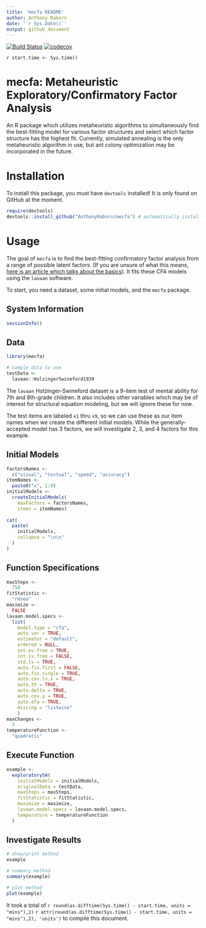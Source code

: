 ```yaml
---
title: 'mecfa README'
author: Anthony Raborn
date: '`r Sys.Date()`'
output: github_document
---
```


[![Build Status](https://travis-ci.org/AnthonyRaborn/mecfa.svg?branch=stable)](https://travis-ci.org/AnthonyRaborn/mecfa)
[![codecov](https://codecov.io/gh/AnthonyRaborn/mecfa/branch/stable/graph/badge.svg?token=WSCSO01ROR)](https://codecov.io/gh/AnthonyRaborn/mecfa)


`r start.time <- Sys.time()`

# mecfa: Metaheuristic Exploratory/Confirmatory Factor Analysis

An R package which utilizes metaheuristic algorithms to simultaneously find the 
best-fitting model for various factor structures and select which factor 
structure has the highest fit. Currently, simulated annealing is the only 
metaheuristic algorithm in use, but ant colony optimization may be incorporated 
in the future.

# Installation

To install this package, you must have `devtools` installed! It is only found on
GitHub at the moment. 

```r
require(devtools)
devtools::install_github("AnthonyRaborn/mecfa") # automatically installs stable branch
```

# Usage

The goal of `mecfa` is to find the best-fitting confirmatory factor analysis
from a range of possible latent factors. 
(If you are unsure of what this means, [here is an article which talks about the basics](https://stats.idre.ucla.edu/spss/seminars/introduction-to-factor-analysis/a-practical-introduction-to-factor-analysis-confirmatory-factor-analysis/)). 
It fits these CFA models using the `lavaan` software.

To start, you need a dataset, some initial models, and the `mecfa` package.

## System Information

```r
sessionInfo()
```

## Data

```r
library(mecfa)

# sample data to use
testData <-
  lavaan::HolzingerSwineford1939
```

The `lavaan` Holzinger-Swineford dataset is a 9-item test of mental ability for 
7th and 8th-grade children.
It also includes other variables which may be of interest for structural equation
modeling, but we will ignore these for now.

The test items are labeled `x1` thru `x9`, so we can use these as our item names
when we create the different initial models.
While the generally-accepted model has 3 factors, we will investigate 2, 3, and 
4 factors for this example.

## Initial Models

```r
factorsNames <-
  c("visual", "textual", "speed", "accuracy")
itemNames <-
  paste0("x", 1:9)
initialModels <-
  createInitialModels(
    maxFactors = factorsNames,
    items = itemNames)
    
cat(
  paste(
    initialModels,
    collapse = "\n\n"
  )
)
```

## Function Specifications

```r
maxSteps <-
  750
fitStatistic <-
  "rmsea"
maximize <-
  FALSE
lavaan.model.specs <-
  list(
    model.type = "cfa", 
    auto.var = TRUE, 
    estimator = "default",
    ordered = NULL,
    int.ov.free = TRUE, 
    int.lv.free = FALSE, 
    std.lv = TRUE, 
    auto.fix.first = FALSE, 
    auto.fix.single = TRUE, 
    auto.cov.lv.x = TRUE, 
    auto.th = TRUE, 
    auto.delta = TRUE, 
    auto.cov.y = TRUE,
    auto.efa = TRUE,
    missing = "listwise"
    )
maxChanges <-
  2
temperatureFunction <-
  "quadratic"
```


## Execute Function

```r
example <-
  exploratorySA(
    initialModels = initialModels,
    originalData = testData,
    maxSteps = maxSteps,
    fitStatistic = fitStatistic,
    maximize = maximize,
    lavaan.model.specs = lavaan.model.specs,
    temperature = temperatureFunction
  )
```

## Investigate Results

```r
# show/print method
example

# summary method
summary(example)

# plot method
plot(example)
```

It took a total of `r round(as.difftime(Sys.time() - start.time, units = "mins"),2)` `r attr(round(as.difftime(Sys.time() - start.time, units = "mins"),2), 'units')` to compile this document.


